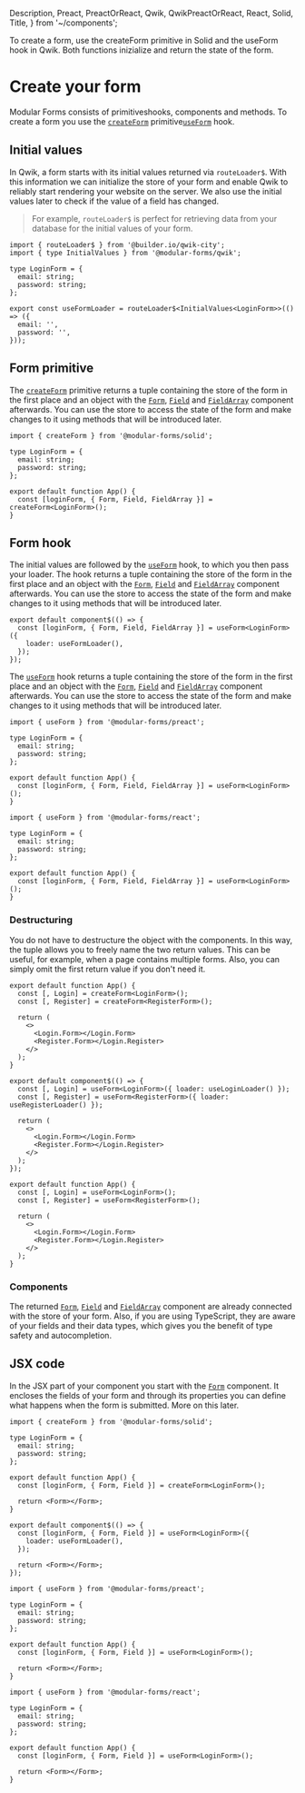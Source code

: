   Description,
  Preact,
  PreactOrReact,
  Qwik,
  QwikPreactOrReact,
  React,
  Solid,
  Title,
} from '~/components';

<Title>Create your form</Title>
<Description>
  To create a form, use the createForm primitive in Solid and the useForm hook
  in Qwik. Both functions inizialize and return the state of the form.
</Description>

# Create your form

Modular Forms consists of <Solid>primitives</Solid><QwikPreactOrReact>hooks</QwikPreactOrReact>, components and methods. To create a form you use the <Solid><A href="../../api/createForm">`createForm`</A> primitive</Solid><QwikPreactOrReact><A href="../../api/useForm">`useForm`</A> hook</QwikPreactOrReact>.

<Qwik block>

## Initial values

In Qwik, a form starts with its initial values returned via `routeLoader$`. With this information we can initialize the store of your form and enable Qwik to reliably start rendering your website on the server. We also use the initial values later to check if the value of a field has changed.

> For example, `routeLoader$` is perfect for retrieving data from your database for the initial values of your form.

```tsx
import { routeLoader$ } from '@builder.io/qwik-city';
import { type InitialValues } from '@modular-forms/qwik';

type LoginForm = {
  email: string;
  password: string;
};

export const useFormLoader = routeLoader$<InitialValues<LoginForm>>(() => ({
  email: '',
  password: '',
}));
```

</Qwik>

<Solid block>

## Form primitive

The <A href="../../api/createForm">`createForm`</A> primitive returns a tuple containing the store of the form in the first place and an object with the <A href="../../api/Form">`Form`</A>, <A href="../../api/Field">`Field`</A> and <A href="../../api/FieldArray">`FieldArray`</A> component afterwards. You can use the store to access the state of the form and make changes to it using methods that will be introduced later.

```tsx
import { createForm } from '@modular-forms/solid';

type LoginForm = {
  email: string;
  password: string;
};

export default function App() {
  const [loginForm, { Form, Field, FieldArray }] = createForm<LoginForm>();
}
```

</Solid>

<QwikPreactOrReact block>

## Form hook

</QwikPreactOrReact>

<Qwik block>

The initial values are followed by the <A href="../../api/useForm">`useForm`</A> hook, to which you then pass your loader. The hook returns a tuple containing the store of the form in the first place and an object with the <A href="../../api/Form">`Form`</A>, <A href="../../api/Field">`Field`</A> and <A href="../../api/FieldArray">`FieldArray`</A> component afterwards. You can use the store to access the state of the form and make changes to it using methods that will be introduced later.

```tsx
export default component$(() => {
  const [loginForm, { Form, Field, FieldArray }] = useForm<LoginForm>({
    loader: useFormLoader(),
  });
});
```

</Qwik>

<PreactOrReact block>

The <A href="../../api/useForm">`useForm`</A> hook returns a tuple containing the store of the form in the first place and an object with the <A href="../../api/Form">`Form`</A>, <A href="../../api/Field">`Field`</A> and <A href="../../api/FieldArray">`FieldArray`</A> component afterwards. You can use the store to access the state of the form and make changes to it using methods that will be introduced later.

</PreactOrReact>

<Preact block>

```tsx
import { useForm } from '@modular-forms/preact';

type LoginForm = {
  email: string;
  password: string;
};

export default function App() {
  const [loginForm, { Form, Field, FieldArray }] = useForm<LoginForm>();
}
```

</Preact>

<React block>

```tsx
import { useForm } from '@modular-forms/react';

type LoginForm = {
  email: string;
  password: string;
};

export default function App() {
  const [loginForm, { Form, Field, FieldArray }] = useForm<LoginForm>();
}
```

</React>

### Destructuring

You do not have to destructure the object with the components. In this way, the tuple allows you to freely name the two return values. This can be useful, for example, when a page contains multiple forms. Also, you can simply omit the first return value if you don't need it.

<Solid block>

```tsx
export default function App() {
  const [, Login] = createForm<LoginForm>();
  const [, Register] = createForm<RegisterForm>();

  return (
    <>
      <Login.Form></Login.Form>
      <Register.Form></Login.Register>
    </>
  );
}
```

</Solid>

<Qwik block>

```tsx
export default component$(() => {
  const [, Login] = useForm<LoginForm>({ loader: useLoginLoader() });
  const [, Register] = useForm<RegisterForm>({ loader: useRegisterLoader() });

  return (
    <>
      <Login.Form></Login.Form>
      <Register.Form></Login.Register>
    </>
  );
});
```

</Qwik>

<PreactOrReact block>

```tsx
export default function App() {
  const [, Login] = useForm<LoginForm>();
  const [, Register] = useForm<RegisterForm>();

  return (
    <>
      <Login.Form></Login.Form>
      <Register.Form></Login.Register>
    </>
  );
}
```

</PreactOrReact>

### Components

The returned <A href="../../api/Form">`Form`</A>, <A href="../../api/Field">`Field`</A> and <A href="../../api/FieldArray">`FieldArray`</A> component are already connected with the store of your form. Also, if you are using TypeScript, they are aware of your fields and their data types, which gives you the benefit of type safety and autocompletion.

## JSX code

In the JSX part of your component you start with the <A href="../../api/Form">`Form`</A> component. It encloses the fields of your form and through its properties you can define what happens when the form is submitted. More on this later.

<Solid block>

```tsx
import { createForm } from '@modular-forms/solid';

type LoginForm = {
  email: string;
  password: string;
};

export default function App() {
  const [loginForm, { Form, Field }] = createForm<LoginForm>();

  return <Form></Form>;
}
```

</Solid>

<Qwik block>

```tsx
export default component$(() => {
  const [loginForm, { Form, Field }] = useForm<LoginForm>({
    loader: useFormLoader(),
  });

  return <Form></Form>;
});
```

</Qwik>

<Preact block>

```tsx
import { useForm } from '@modular-forms/preact';

type LoginForm = {
  email: string;
  password: string;
};

export default function App() {
  const [loginForm, { Form, Field }] = useForm<LoginForm>();

  return <Form></Form>;
}
```

</Preact>

<React block>

```tsx
import { useForm } from '@modular-forms/react';

type LoginForm = {
  email: string;
  password: string;
};

export default function App() {
  const [loginForm, { Form, Field }] = useForm<LoginForm>();

  return <Form></Form>;
}
```

</React>
